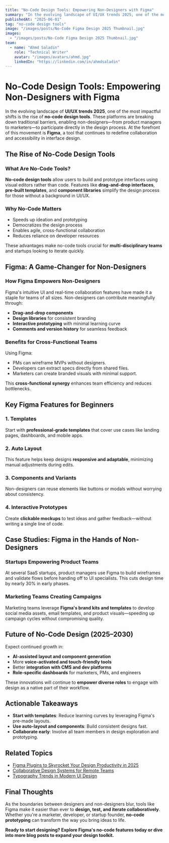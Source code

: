 ```yaml
---
title: "No-Code Design Tools: Empowering Non-Designers with Figma"
summary: "In the evolving landscape of UI/UX trends 2025, one of the most impactful shifts is the rise of no-code design tools. These platforms are breaking down traditio..."
publishedAt: "2025-06-01"
tag: "no-code design tools"
image: "/images/posts/No-Code Figma Design 2025 Thumbnail.jpg"
images:
  - "/images/posts/No-Code Figma Design 2025 Thumbnail.jpg"
team:
  - name: "Ahmd Saladin"
    role: "Technical Writer"
    avatar: "/images/avatars/ahmd.jpg"
    linkedIn: "https://linkedin.com/in/ahmdsaladin"
---
```



# No-Code Design Tools: Empowering Non-Designers with Figma

In the evolving landscape of **UI/UX trends 2025**, one of the most impactful shifts is the rise of **no-code design tools**. These platforms are breaking down traditional barriers, enabling non-designers—from product managers to marketers—to participate directly in the design process. At the forefront of this movement is **Figma**, a tool that continues to redefine collaboration and accessibility in interface design.

## The Rise of No-Code Design Tools

### What Are No-Code Tools?

**No-code design tools** allow users to build and prototype interfaces using visual editors rather than code. Features like **drag-and-drop interfaces**, **pre-built templates**, and **component libraries** simplify the design process for those without a background in UI/UX.

### Why No-Code Matters

- Speeds up ideation and prototyping
- Democratizes the design process
- Enables agile, cross-functional collaboration
- Reduces reliance on developer resources

These advantages make no-code tools crucial for **multi-disciplinary teams** and startups looking to iterate quickly.

## Figma: A Game-Changer for Non-Designers

### How Figma Empowers Non-Designers

Figma's intuitive UI and real-time collaboration features have made it a staple for teams of all sizes. Non-designers can contribute meaningfully through:
- **Drag-and-drop components**
- **Design libraries** for consistent branding
- **Interactive prototyping** with minimal learning curve
- **Comments and version history** for seamless feedback

### Benefits for Cross-Functional Teams

Using Figma:
- PMs can wireframe MVPs without designers.
- Developers can extract specs directly from shared files.
- Marketers can create branded visuals with minimal support.

This **cross-functional synergy** enhances team efficiency and reduces bottlenecks.

## Key Figma Features for Beginners

### 1. Templates

Start with **professional-grade templates** that cover use cases like landing pages, dashboards, and mobile apps.

### 2. Auto Layout

This feature helps keep designs **responsive and adaptable**, minimizing manual adjustments during edits.

### 3. Components and Variants

Non-designers can reuse elements like buttons or modals without worrying about consistency.

### 4. Interactive Prototypes

Create **clickable mockups** to test ideas and gather feedback—without writing a single line of code.

## Case Studies: Figma in the Hands of Non-Designers

### Startups Empowering Product Teams

At several SaaS startups, product managers use Figma to build wireframes and validate flows before handing off to UI specialists. This cuts design time by nearly 30% in early phases.

### Marketing Teams Creating Campaigns

Marketing teams leverage **Figma's brand kits and templates** to develop social media assets, email templates, and product visuals—speeding up campaign cycles without compromising quality.

## Future of No-Code Design (2025–2030)

Expect continued growth in:
- **AI-assisted layout and component generation**
- More **voice-activated and touch-friendly tools**
- Better **integration with CMS and dev platforms**
- **Role-specific dashboards** for marketers, PMs, and engineers

These innovations will continue to **empower diverse roles** to engage with design as a native part of their workflow.

## Actionable Takeaways

- **Start with templates**: Reduce learning curves by leveraging Figma's pre-made layouts.
- **Use auto-layout and components**: Build consistent designs fast.
- **Collaborate early**: Involve all team members in design exploration and prototyping.

## Related Topics

- [Figma Plugins to Skyrocket Your Design Productivity in 2025](/blog/figma-plugins-2025)
- [Collaborative Design Systems for Remote Teams](/blog/collaborative-design-remote)
- [Typography Trends in Modern UI Design](/blog/typography-trends-2025)

## Final Thoughts

As the boundaries between designers and non-designers blur, tools like Figma make it easier than ever to **design, test, and iterate collaboratively**. Whether you're a marketer, developer, or startup founder, **no-code prototyping** can transform the way you bring ideas to life.

**Ready to start designing? Explore Figma's no-code features today or dive into more blog posts to expand your design toolkit.**
